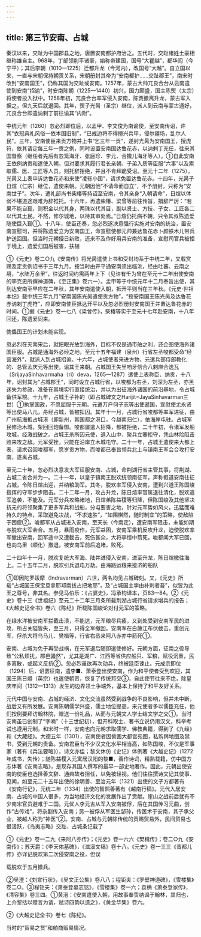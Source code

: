 ```yaml
---
---
---
```

title: 第三节安南、占城
---



秦汉以来，交趾为中国郡县之地，唐置安南都护府治之。五代时，交趾诸姓土豪相继称雄自主。968年，丁部领削平诸豪，始称帝建国，国号“大瞿越”，都华闾（今宁平）；其后李朝（1010—1225）迁都升龙（今河内），改国号“大越”。自立国以来，一直与宋朝保持朝贡关系，宋朝册封其帝为“安南都护……交趾郡王”，南宋时改封“安南国王”，仍称其国为交趾或安南。1257年，蒙古大帅兀良合台从云南遣使到安南“招谕”，时安南陈朝（1225—1440）初兴，国力颇盛，国主陈煚（太宗）将使者投入狱中。1258年初，兀良合台率军侵入安南，陈煚撤离升龙，蒙古军入据之，但九天后就退回。其年，煚子光昺（圣宗）继位，派人到云南与蒙古通好，兀良合台即遣讷剌丁前往谕其“内附”。

中统元年（1260）忽必烈即位后，以孟甲、李文俊为南谕使，至安南传诏，许其“衣冠典礼风俗一依本国旧制”，“已戒边将不得擅兴兵甲，侵尔疆场，乱尔人民”。三年，安南使臣来贡方物并上书“乞三年一贡”，遂封光昺为安南国王，授虎符，依其请定每三年一贡之例，同时设置安南国达鲁花赤，以讷剌丁充任，往来其国督察（继任者先后有忽笼海牙、张庭珍、李元、合撒儿海牙等人）。①自此安南王依例纳贡和遣使入朝，但对要求其履行君长亲朝、子弟入质等臣服“六事”以及索取儒、医、工匠等人员，则托辞拒绝，并且不肯拜跪受诏。至元十二年（1275），光昺又上表申诉达鲁花赤和来使“凌轹小国”，请求免置达鲁花赤。十四年，光昺子日煊（仁宗）继位，遣使来朝。元朝因他“不请命而自立”，不予册封，只称为“安南世子”。次年，遣礼部尚书柴椿等持诏至安南，令其亲身“入朝请命”，日煊以体弱不堪道途艰难为辞推托。十六年，再遣柴椿、梁曾等前往传旨，措辞严厉：“若果不能自觐，则积金以代其身，两珠以代其目，副以贤士、方技、子女、工匠各二以代其土民。不然，修尔城地，以待其审处焉。”日煊仍托病不朝，只令其叔陈遗爱随使巨入觐①。十八年，使臣还奏，忽必烈遂决意强行实施对安南的统治，置安南宣慰司，并将陈遗爱立为安南国王，命宣慰使都元帅兼达鲁花赤卜颜铁木儿带兵护送回国。但当时元朝侵日新败，还来不及作好用兵安南的准备，宣慰司官兵被拒于境上，遗爱归国后被害，扶植

①《元史》卷二○九《安南传》将光昺遣使上书和受封均系于中统二年，又载赏赐及定贡例诏书于三年九月。按当时由开平通安南须出临洮，经由吐蕃、云南之境，“水陆万余里”，往返时间约需两年上下（见许有壬为曾在至元十二年出使安南的李克忠所撰神道碑，《至正集》卷六一）。孟甲等于中统元年十二月奉旨出使，其到达安南至早应在二年秋，其年安南遣使入朝，抵开平则当在三年秋。《元史·世祖本纪》载中统三年九月“安南国陈光昺遣使贡方物”，“授安南国王陈光昺及达鲁花赤讷剌丁虎符”，应即安南使臣抵达开平以及忽必烈册封安南国王并置达鲁花赤的时间。①据《元史》卷一七八《梁曾传》，柴椿等实于至元十七年赴安南，十八年回还，陈遗爱同来。

傀儡国王的计划未能实现。

忽必烈在灭南宋后，就把眼光放到海外，目标不仅是通市舶之利，还企图使海外诸国臣服。占城是通海外必经之地，至元十五年福建（泉州）行省左丞唆都受命“经营海外”，就派人到占城招谕。十六年，占城使者来进方物，元遣兵部侍郎教化的、总管孟庆元等出使，谕其王来朝。占城国王失里咱牙信合八剌麻合迭瓦（SrijayaSinhavarmaha（ri）deva，1265—1287）遣使上表称臣、纳贡，十八年，诏封其为“占城郡王”，同时设立占城行省，以唆都为右丞，刘深为左丞，亦黑迷失为参政，准备在其境实行直接统治，并以为出征海外诸国的前沿基地，令占城备供军粮。十九年，占城王子补的（即占城碑文之Harijit=JayaSinhavarman三世）①执掌国政，不愿屈服于元朝。元遣万户何子志等出使暹国，宣慰使尤永贤等出使马八儿，舟经占城，皆被扣囚。其年十一月，占城行省唆都等率军进征，由广州航海抵占城港（即新州，其国都之港口，今越南归仁），依海岸屯驻。占城军民修治木城，架回回炮备御。唆都屡遣人招降，都被拒绝，二十年初，令诸军发船攻城，经激战破之。占城王杀所囚元使，退入山中，聚兵立寨拒守，凭山林险阻击败来攻之敌。元军受挫，只能在沿岸立木城屯守。二十一年，占城王遣使来大都上表，请求召回唆都军，愿岁贡方物，而唆都已奉旨领兵北上与镇南王军会合攻打安南，遂离占城。

至元二十年，忽必烈决意发大军征服安南、占城，命荆湖行省主管其事，将荆湖、占城二省合并为一。二十一年，以皇子镇南王脱欢统领南征军，声称假道安南往征占城，令陈日煊出迎，并纳粮助军。其冬，脱欢率军侵入安南，遭到兴道王陈国峻指挥的守军步步阻击。二十二年一月，攻占升龙，陈日煊率官属退往清化，脱欢遣军追袭，不能及。元军分兵攻略诸地，日煊弟陈益稷等归降，但陈国峻及其他坚决抗元的将领聚集了更多军兵和战船，分屯要害之地，针对元军势如风火，迅猛而难持久的特点，采取避免决战，“不求速胜”，“如围棋然，随时制宜”的策略，使敌陷于困疲②。唆都军从占城进入安南，至天长（今南定），遭安南军阻击，未能如期与脱欢大军会合。五月，暴雨疫作，元军益困，安南军乘机反攻升龙，迫使脱欢率军撤出安南，回军途中又遭截击，死伤甚众，大将李恒中箭死。唆都闻大军已回，也向乌里（顺化）撤退，被安南军前后追堵，败死。

二十四年十一月，脱欢复统大军海、陆并进侵入安南，进至升龙，陈日煊撤往海上。二十五年二月，脱欢引兵退屯万劫。由海路运粮来接济的船队

①即因陀罗跋摩（Indravarman）六世，两名均见占城碑刻。又，《元史》所载“占城国王保宝旦拿耶邛南拔占把地耶”，及“占城国主孛由补剌者吾”，似皆为此王之尊号，非其名。参见马伯乐：《占婆史》，冯承钧译本，页83—84。②《元史》卷十三《世祖纪》至元二十二年三月条所载荆湖占城行省请求增兵的报告；《大越史记全书》卷六《陈纪》所载陈国峻论对付元军的策略。

在绿水洋被安南军拦截击溃，不能达，元军粮尽兵疲，又到处受到安南军民的进攻，所占关隘皆失，至三月，只得全军撤回。安南军在白藤江布伏截击，重创元军，俘杀大将乌马儿、樊楫等，行省右丞来阿八赤亦中箭死①。

安南、占城为免于再受战祸，在元军退后随即遣使修好。元朝方面，征南之役导致“公私烦扰，郡邑骚然”，尤其是湖广、江西等省供应船只、军粮，赋役沉重，民多离散，或起义反抗②。忽必烈虽欲再次动兵，终被廷臣谏止。元成宗即位（1294）后，诏罢征南，遣李■、萧泰登出使安南，作为和平使者受到欢迎，其国王陈日燇（英宗）也遣使朝贡，恢复了传统邦交③，自此使节往来不绝，除皇庆年间（1312—1313）发生的边界领土争端外，基本上保持了和平友好关系。

元代中国与安南、占城的经济、文化交流虽然受到战争的不良影响，但并未中断，战后又有所发展。安南陈朝儒学兴盛，儒士地位提高，来元使者多以儒臣充任，他们按例要拜访翰林院，赠送一份礼品，从而与元朝文人学士结文学之交①。当时安南虽已创制了“字喃”（十三世纪初），但开科取士、著书立说仍用汉文，科举考试也遵用元制。和宋时一样，安南也向元朝求取儒学、佛教典籍，得到了《九经》和《大藏经》。大德五年（1301），安南使者因偷画大都宫苑图，私购舆地图及禁书，受到元朝的责备。安南君臣有不少汉文化水平相当高，如陈国峻，不仅是军事家（著有《兵法要略》），诗文亦佳；黎文休仿《史记》体例著《大越史记》（1272年成书，失传）；随陈益稷入元寓居汉阳的黎■，善作诗词，精熟载籍，仿中国方志体著《安南志略》，是现存其国人撰写的最早一部史地著作。因此，元朝出使安南的使臣也选择善文辞、通典故者担任，以免被轻视。他们往往撰诗文记其使事、见闻，如至元二十五年出使的徐明善、至治元年（1321）出使的文子方都著有《安南行记》，元统二年（1334）出使的智熙善著有《越南行稿》。元代入居安南、占城的中国人很多，为当地经济文化的发展作出了贡献。崖山之战前后就有不少南宋官员避难于二国。元优人李元吉从军入安南被俘，后在其国传习元曲，创作“古传戏”，将杂剧传入安南；另一被俘从军医生邹孙，传医术于安南，其子承父业，被越人称为“神医”②。安南、占城与元朝除传统的贡赐贸易外，民间贸易也很活跃，《岛夷志略》交趾、占城条记载了

①《元史》卷一二九《来阿八亦传》；《元史》卷一六六《樊楫传》；卷二○九《安南传》；苏天爵：《李天佑墓碑》，《滋溪文稿》卷十八。《元史》卷一三三《昔都儿传》亦详记脱欢第二次侵安南之役，但误

载脱欢于五月撤兵。

②吴澄：《刘宣行状》，《吴文正公集》卷八八；程钜夫：《罗壁神道碑》，《雪楼集》卷二○。③程钜夫：《萧泰登墓志铭》，《雪楼集》卷一六；袁桷《萧泰登家传》，《清容集》卷三四。①黄溍：《安南遣使入朝，用故事奉贽纳谒于翰林，其归也，上介黎括以赠言为请，赋诗四韵以遗之》，《黄金华集》卷六。

②《大越史记全书》卷七《陈纪》。

当时的“贸易之货”和舶商贩易情况。